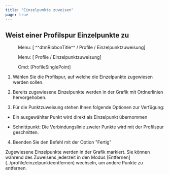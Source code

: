 ```yaml
---
title: "Einzelpunkte zuweisen"
page: true
---
```

## Weist einer Profilspur Einzelpunkte zu
<GeoDesigner> <Menu> Menu: [ ^^dtmRibbonTitle^^ / Profile / Einzelpunktzuweisung] </Menu> </GeoDesigner><GeoMapper> <Menu> Menu: [ Profile / Einzelpunktzuweisung] </Menu> </GeoMapper>
<GeoDesigner> <Menu> Cmd: [ProfileSinglePoint] </Menu> 
</GeoDesigner>

1. W&#228;hlen Sie die Profilspur, auf welche die Einzelpunkte  zugewiesen werden sollen.

2. Bereits zugewiesene Einzelpunkte werden in der Grafik mit <Italic> Ordnerlinien </Italic>  hervorgehoben.

3. F&#252;r die Punktzuweisung stehen Ihnen folgende Optionen zur Verf&#252;gung:

- Ein ausgew&#228;hlter Punkt wird direkt als Einzelpunkt &#252;bernommen

- Schnittpunkt: Die Verbindungslinie zweier Punkte wird mit der Profilspur geschnitten.



4. Beenden Sie den Befehl mit der Option &quot;Fertig&quot;




<Success>
Zugewiesene Einzelpunkte werden in der Grafik markiert.
</Success>

<Success>
Sie k&#246;nnen w&#228;hrend des Zuweisens jederzeit in den Modus [Entfernen](../profile/einzelpunkteentfernen)
 wechseln, um andere Punkte zu entfernen.
</Success>


